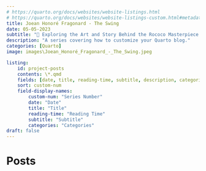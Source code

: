 ```yaml
---
# https://quarto.org/docs/websites/website-listings.html
# https://quarto.org/docs/websites/website-listings-custom.html#metadata-file-listings
title: Joean Honoré Fragonard - The Swing
date: 05-05-2023
subtitle: "🎨 Exploring the Art and Story Behind the Rococo Masterpiece 🖼️"
description: "A series covering how to customize your Quarto blog."
categories: [Quarto]
image: images\Joean_Honoré_Fragonard_-_The_Swing.jpeg

listing: 
    id: project-posts
    contents: \*.qmd
    fields: [date, title, reading-time, subtitle, description, categories, custom-blank, custom-num, image]
    sort: custom-num
    field-display-names: 
        custom-num: "Series Number"
        date: "Date"
        title: "Title"
        reading-time: "Reading Time"
        subtitle: "Subtitle"
        categories: "Categories"
draft: false
---
```


# Posts

::: {#project-posts}
:::